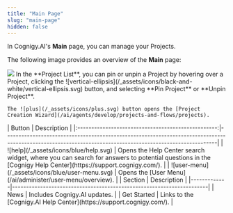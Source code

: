```yaml
---
title: "Main Page"
slug: "main-page"
hidden: false
---
```


In Cognigy.AI's **Main** page, you can manage your Projects. 

The following image provides an overview of the **Main** page:

<Frame>
  <img class="image-center" src="/_assets/ai/overview/user-interface/main-page.png" style={{ width: 'auto' }} />
</Frame>

<AccordionGroup>
  <Accordion title="1. Project List">
    In the **Project List**, you can pin or unpin a Project by hovering over a Project, clicking the ![vertical-ellipsis](/_assets/icons/black-and-white/vertical-ellipsis.svg) button, and selecting **Pin Project** or **Unpin Project**.

    The ![plus](/_assets/icons/plus.svg) button opens the [Project Creation Wizard](/ai/agents/develop/projects-and-flows/projects).
  </Accordion>

  <Accordion title="2. Top Bar">
    |                       Button                       | Description                                                                                                                                              |
    |:--------------------------------------------------:|----------------------------------------------------------------------------------------------------------------------------------------------------------|
    |      ![help](/_assets/icons/blue/help.svg)      | Opens the Help Center search widget, where you can search for answers to potential questions in the [Cognigy Help Center](https://support.cognigy.com/). |
    | ![user-menu](/_assets/icons/blue/user-menu.svg) | Opens the [User Menu](/ai/administer/user-menu/overview).                                                                                              |
    
  </Accordion>

  <Accordion title="3. Welcome Dashboard">
    | Section     | Description                                                          |
    |-------------|----------------------------------------------------------------------|
    | News        | Includes Cognigy.AI updates.                                         |
    | Get Started | Links to the [Cognigy.AI Help Center](https://support.cognigy.com/). |
  </Accordion>
</AccordionGroup>